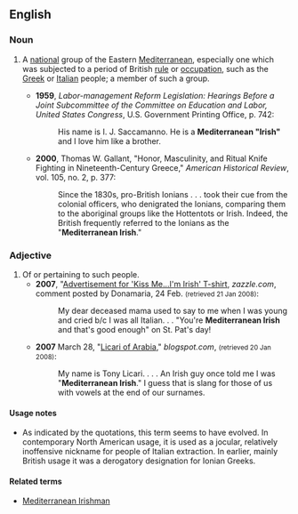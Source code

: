 ==English==

===Noun===
{{en-noun|head=[[Mediterranean]] [[Irish]]|Mediterranean Irish}}

# {{context|humorous|sometimes|offensive|lang=en}} A [[national]] group of the Eastern [[Mediterranean]], especially one which was subjected to a period of British [[rule]] or [[occupation]], such as the [[Greek]] or [[Italian]] people; a member of such a group.
#* '''1959''', ''Labor-management Reform Legislation: Hearings Before a Joint Subcommittee of the Committee on Education and Labor, United States Congress'', U.S. Government Printing Office, p. 742: 
#*: His name is I. J. Saccamanno.  He is a '''Mediterranean "Irish"''' and I love him like a brother.
#* '''2000''', Thomas W. Gallant, "Honor, Masculinity, and Ritual Knife Fighting in Nineteenth-Century Greece," ''American Historical Review'', vol. 105, no. 2, p. 377:
#*: Since the 1830s, pro-British Ionians . . . took their cue from the colonial officers, who denigrated the Ionians, comparing them to the aboriginal groups like the Hottentots or Irish.  Indeed, the British frequently referred to the Ionians as the "'''Mediterranean Irish'''."

===Adjective===
{{en-adj|head=[[Mediterranean]] [[Irish]]|-}}

# Of or pertaining to such people.
#* '''2007''', "[http://www.zazzle.com/kiss_me_shirt-235798981069478455 Advertisement for 'Kiss Me...I'm Irish' T-shirt], ''zazzle.com'', comment posted by Donamaria, 24 Feb. <small>(retrieved 21 Jan 2008)</small>: 
#*: My dear deceased mama used to say to me when I was young and cried b/c I was all Italian. . . "You're '''Mediterranean Irish''' and that's good enough" on St. Pat's day!
#* '''2007''' March 28, "[http://mesopotamianmarine.blogspot.com/2007_03_01_archive.html Licari of Arabia]," ''blogspot.com'', <small>(retrieved 20 Jan 2008)</small>: 
#*: My name is Tony Licari. . . . An Irish guy once told me I was "'''Mediterranean Irish'''." I guess that is slang for those of us with vowels at the end of our surnames.

====Usage notes====
* As indicated by the quotations, this term seems to have evolved.  In contemporary North American usage, it is used as a jocular, relatively inoffensive nickname for people of Italian extraction.  In earlier, mainly British usage it was a derogatory designation for Ionian Greeks.

====Related terms====
* [[Mediterranean Irishman]]
